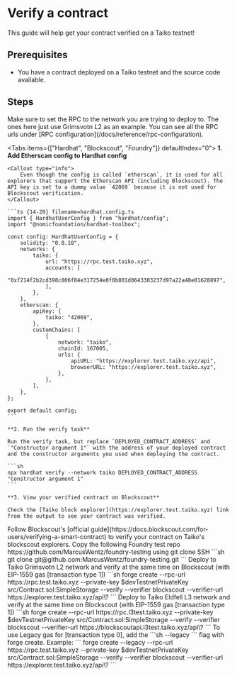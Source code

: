 
# Verify a contract

This guide will help get your contract verified on a Taiko testnet!

## Prerequisites

- You have a contract deployed on a Taiko testnet and the source code available.

## Steps

<Callout type="info">
  Make sure to set the RPC to the network you are trying to deploy to. The ones
  here just use Grimsvotn L2 as an example. You can see all the RPC urls under
  [RPC configuration](/docs/reference/rpc-configuration).
</Callout>

<Tabs items={["Hardhat", "Blockscout", "Foundry"]} defaultIndex="0">
  <Tab>
    **1. Add Etherscan config to Hardhat config**

    <Callout type="info">
        Even though the config is called `etherscan`, it is used for all explorers that support the Etherscan API (including Blockscout). The API key is set to a dummy value `42069` because it is not used for Blockscout verification.
    </Callout>

    ```ts {14-28} filename=hardhat.config.ts
    import { HardhatUserConfig } from "hardhat/config";
    import "@nomicfoundation/hardhat-toolbox";

    const config: HardhatUserConfig = {
        solidity: "0.8.18",
        networks: {
            taiko: {
                url: "https://rpc.test.taiko.xyz",
                accounts: [
                    "0xf214f2b2cd398c806f84e317254e0f0b801d0643303237d97a22a48e01628897",
                ],
            },
        },
        etherscan: {
            apiKey: {
                taiko: "42069",
            },
            customChains: [
                {
                    network: "taiko",
                    chainId: 167005,
                    urls: {
                        apiURL: "https://explorer.test.taiko.xyz/api",
                        browserURL: "https://explorer.test.taiko.xyz",
                    },
                },
            ],
        },
    };

    export default config;
    ```

    **2. Run the verify task**

    Run the verify task, but replace `DEPLOYED_CONTRACT_ADDRESS` and `"Constructor argument 1"` with the address of your deployed contract and the constructor arguments you used when deploying the contract.

    ```sh
    npx hardhat verify --network taiko DEPLOYED_CONTRACT_ADDRESS "Constructor argument 1"
    ```

    **3. View your verified contract on Blockscout**

    Check the [Taiko block explorer](https://explorer.test.taiko.xyz) link from the output to see your contract was verified.

  </Tab>
  <Tab>
    Follow Blockscout's [official guide](https://docs.blockscout.com/for-users/verifying-a-smart-contract) to verify your contract on Taiko's blockscout explorers.
  </Tab>
  <Tab>
    Copy the following Foundry test repo https://github.com/MarcusWentz/foundry-testing using git clone SSH
    ```sh
    git clone git@github.com:MarcusWentz/foundry-testing.git
    ```
    Deploy to Taiko Grimsvotn L2 network and verify at the same time on Blockscout (with EIP-1559 gas [transaction type 1])
    ```sh
    forge create --rpc-url https://rpc.test.taiko.xyz --private-key $devTestnetPrivateKey src/Contract.sol:SimpleStorage --verify --verifier blockscout --verifier-url https://explorer.test.taiko.xyz/api\? 
    ```
    Deploy to Taiko Eldfell L3 network and verify at the same time on Blockscout (with EIP-1559 gas [transaction type 1]) 
    ```sh
    forge create --rpc-url https://rpc.l3test.taiko.xyz --private-key $devTestnetPrivateKey src/Contract.sol:SimpleStorage --verify --verifier blockscout --verifier-url https://blockscoutapi.l3test.taiko.xyz/api\?
    ```    
    <Callout type="info">
        To use Legacy gas for [transaction type 0], add the 
        ```sh
        --legacy 
        ```
        flag with forge create. Example: 
        ```
        forge create --legacy --rpc-url https://rpc.test.taiko.xyz --private-key $devTestnetPrivateKey src/Contract.sol:SimpleStorage --verify --verifier blockscout --verifier-url https://explorer.test.taiko.xyz/api\?  
        ```
    </Callout> 
  </Tab>
</Tabs>

